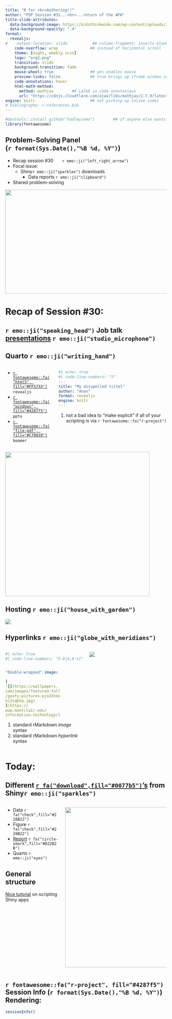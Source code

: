 ```yaml
---
title: "R for <br>Authoring!!" 
author: "PSP Session #31...<br>...return of the APA"
title-slide-attributes: 
  data-background-image: https://kidsthinkwide.com/wp-content/uploads/2023/05/0139-1024x574.png #https://img.freepik.com/premium-photo/anthropomorphic-gorilla-reading-book-library_593195-5935.jpg
  data-background-opacity: ".4"
format:
  revealjs:
#    output-location: slide           ## column-fragment; inserts blank 2nd slide
    code-overflow: wrap              ## instead of horizontal scroll
    theme: [night, weekly.scss]
    logo: "erg2.png"
    transition: slide
    background-transition: fade
    mouse-wheel: true                ## yes enables mouse
    preview-links: false             ## true brings up iframe window instead of "site"
    code-annotations: hover 
    html-math-method: 
      method: mathjax        ## LaTeX in code annotations
      url: "https://cdnjs.cloudflare.com/ajax/libs/mathjax/2.7.9/latest.js?config=TeX-MML-AM_CHTML"
engine: knitr                        ## not picking up inline codes
# bibliography: r-references.bib
---
```


```r
#devtools::install_github("hadley/emo")        ## if anyone else wants to render
library(fontawesome)
```

## Problem-Solving Panel <br>(`r format(Sys.Date(),"%B %d, %Y")`)

::: {layout="[80,20]"}
::: first-column
-   Recap session #30&nbsp;&nbsp;&nbsp;&nbsp;&nbsp;&nbsp;&nbsp;`r emo::ji("left_right_arrow")`
-   Focal issue:
    - [Shiny]{.shiny}`r emo::ji("sparkles")` downloads
      - Data reports `r emo::ji("clipboard")`
-   Shared problem-solving
:::

::: second-column
:::
:::

![](img/title30.JPG){.absolute top="170" right="-120" width="550" height="325"}

# Recap of Session #30: 

## `r emo::ji("speaking_head")` Job talk [presentations](https://quarto.org/docs/presentations/revealjs/presenting.html) `r emo::ji("studio_microphone")` 

::: {.panel-tabset}

## Quarto `r emo::ji("writing_hand")`

:::: {.columns}
::: {.column width="30%"}

+ [`r fontawesome::fa("html5", fill="#FF5733")`](https://quarto.org/docs/presentations/revealjs/) `revealjs` 
+ [`r fontawesome::fa("windows", fill="#4287f5")`](https://quarto.org/docs/presentations/powerpoint.html) `pptx`
+ [`r fontawesome::fa("file-pdf", fill="#C70039")`](https://quarto.org/docs/presentations/beamer.html) `beamer` 

:::

::: {.column width="70%"}
```yaml
#| echo: true
#| code-line-numbers: "5"
---
title: "My misspelled tittel"
author: "Anon"
format: revealjs
engine: knitr                                     #<1>
---

```
1. not a bad idea to "make explicit" if all of your scripting is via `r fontawesome::fa("r-project")`

:::
::::

![](https://fiverr-res.cloudinary.com/images/q_auto,f_auto/gigs2/274303829/original/ea8e7c8da01cb831231b356097c12179c381f59d/create-presentations-on-your-behalf.jpg){.absolute width="450" right="70" bottom="-20"}

## Hosting `r emo::ji("house_with_garden")`

[![](img/shinyapps.JPG)](https://www.shinyapps.io/)

## Hyperlinks `r emo::ji("globe_with_meridians")`

::: {.columns}
::: {.column width="50%"}
```yaml
#| echo: true
#| code-line-numbers: "5-8|4,9-11"


"Double-wrapped" image:

[
![](https://wallpapers.                     #<1>
com/images/featured-full
/goofy-pictures-pjo2kh4s
ki3sq65a.jpg)                               #<1>
](https://                                  #<2>
www.montclair.edu/
information-technology/)                    #<2>

```
1. standard rMarkdown *image* syntax
2. standard rMarkdown *hyperlink* syntax
:::

::: {.column width="50%"}
[![](https://wallpapers.com/images/featured-full/goofy-pictures-pjo2kh4ski3sq65a.jpg)](https://www.montclair.edu/information-technology/)
:::
:::
:::

# Today: 

## Different [`r fa("download",fill="#0077b5")`'s](https://mastering-shiny.org/action-transfer.html) from [Shiny]{.shiny}`r emo::ji("sparkles")`

:::: {.columns}
::: {.column width="30%"}
+ Data `r fa("check",fill="#228B22")`
+ Figure `r fa("check",fill="#228B22")`
+ [Report](https://stackoverflow.com/questions/65786335/how-can-you-make-customized-downloadable-reports-in-r-shiny) `r fa("circle-xmark",fill="#D22B2B")`
+ Quarto `r emo::ji("eyes")`

::: {.callout-tip}
## General structure 

[Nice tutorial](https://tilburgsciencehub.com/topics/visualization/data-visualization/dashboarding/shiny-apps/) on scripting [Shiny]{.shiny2} apps
:::

:::

::: {.column width="60%"}
![](https://cdnwebsite.databox.com/wp-content/uploads/2023/11/30094738/HS-for-CS-1000x554.png){.absolute height="500" right="-200"}

:::
::::

## `r fontawesome::fa("r-project", fill="#4287f5")` Session Info (`r format(Sys.Date(),"%B %d, %Y")`) Rendering:

```r
sessionInfo()
```


